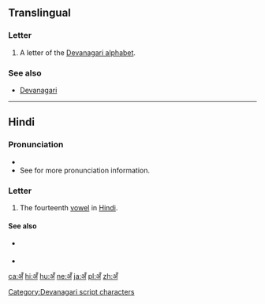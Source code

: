 {{also|अ|अं|अः|अ-}}
==Translingual==

===Letter===
{{mul-letter|sc=Deva}}

# A letter of the [[Devanagari alphabet]].

===See also===
* [[w:Devanagari|Devanagari]]

[[Category:Devanagari script characters]]

----

==Hindi==

===Pronunciation===
* {{IPA|/ə̃/|lang=hi}}
* See {{l|hi|ँ|tr=''nasal''}} for more pronunciation information.

===Letter===
{{head|hi|letter}}

# The fourteenth [[vowel]] in [[Hindi]].

====See also====
* {{sense|matra}} {{l|hi|ँ|tr=ã}}
* {{list:Devanagari script letters/hi}}

[[ca:अँ]]
[[hi:अँ]]
[[hu:अँ]]
[[ne:अँ]]
[[ja:अँ]]
[[pl:अँ]]
[[zh:अँ]]